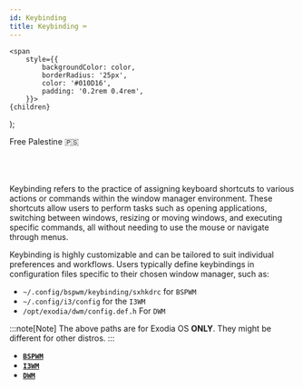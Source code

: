 ```yaml
---
id: Keybinding
title: Keybinding ⌨️ 
---
```


<!-- Badges -->
    <span
        style={{
            backgroundColor: color,
            borderRadius: '25px',
            color: '#010D16',
            padding: '0.2rem 0.4rem',
        }}>
    {children}
  </span>
);

<Highlight color="#04bdcb">Free Palestine 🇵🇸</Highlight>   <br></br><br></br>

Keybinding refers to the practice of assigning keyboard shortcuts to various actions or commands within the window manager environment. These shortcuts allow users to perform tasks such as opening applications, switching between windows, resizing or moving windows, and executing specific commands, all without needing to use the mouse or navigate through menus.

Keybinding is highly customizable and can be tailored to suit individual preferences and workflows. Users typically define keybindings in configuration files specific to their chosen window manager, such as:
- `~/.config/bspwm/keybinding/sxhkdrc` for `BSPWM`
- `~/.config/i3/config` for the `I3WM`
- `/opt/exodia/dwm/config.def.h` For `DWM`

:::note[Note]
The above paths are for Exodia OS **ONLY**. They might be different for other distros.
:::

- [**`BSPWM`**](./1-bspwm.mdx)
- [**`I3WM`**](./2-dwm.mdx)
- [**`DWM`**](./3-i3wm.mdx)
